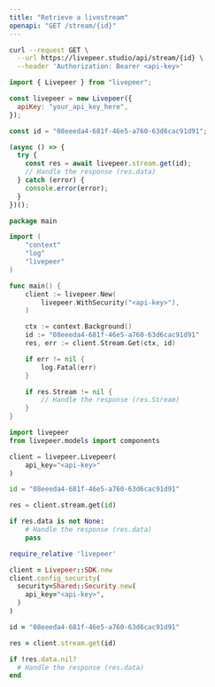 ```yaml
---
title: "Retrieve a livestream"
openapi: "GET /stream/{id}"
---
```


<RequestExample>

```bash cURL
curl --request GET \
  --url https://livepeer.studio/api/stream/{id} \
  --header 'Authorization: Bearer <api-key>'
```

```javascript JavaScript
import { Livepeer } from "livepeer";

const livepeer = new Livepeer({
  apiKey: "your_api_key_here",
});

const id = "08eeeda4-681f-46e5-a760-63d6cac91d91";

(async () => {
  try {
    const res = await livepeer.stream.get(id);
    // Handle the response (res.data)
  } catch (error) {
    console.error(error);
  }
})();
```

```go Go
package main

import (
	"context"
	"log"
	"livepeer"
)

func main() {
	client := livepeer.New(
		livepeer.WithSecurity("<api-key>"),
	)

	ctx := context.Background()
	id := "08eeeda4-681f-46e5-a760-63d6cac91d91"
	res, err := client.Stream.Get(ctx, id)

	if err != nil {
		log.Fatal(err)
	}

	if res.Stream != nil {
		// Handle the response (res.Stream)
	}
}
```

```python Python
import livepeer
from livepeer.models import components

client = livepeer.Livepeer(
    api_key="<api-key>"
)

id = "08eeeda4-681f-46e5-a760-63d6cac91d91"

res = client.stream.get(id)

if res.data is not None:
    # Handle the response (res.data)
    pass

```

```ruby Ruby
require_relative 'livepeer'

client = Livepeer::SDK.new
client.config_security(
  security=Shared::Security.new(
    api_key="<api-key>",
  )
)

id = "08eeeda4-681f-46e5-a760-63d6cac91d91"

res = client.stream.get(id)

if !res.data.nil?
  # Handle the response (res.data)
end

```

</RequestExample>
